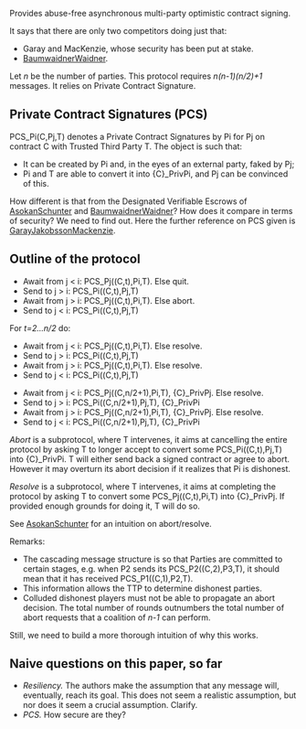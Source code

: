 
Provides abuse-free asynchronous multi-party optimistic contract signing.

It says that there are only two competitors doing just that:
* Garay and MacKenzie, whose security has been put at stake.
* [[BaumwaidnerWaidner]].

Let ''n'' be the number of parties. This protocol requires ''n(n-1)(n/2)+1'' messages. It relies on Private Contract Signature.

== Private Contract Signatures (PCS) ==

PCS_Pi(C,Pj,T) denotes a Private Contract Signatures by Pi for Pj on contract C with Trusted Third Party T. The object is such that:
* It can be created by Pi and, in the eyes of an external party, faked by Pj;
* Pi and T are able to convert it into {C}_PrivPi, and Pj can be convinced of this.

How different is that from the Designated Verifiable Escrows of [[AsokanSchunter]] and [[BaumwaidnerWaidner]]? How does it compare in terms of security? We need to find out. Here the further reference on PCS given is [[GarayJakobssonMackenzie]].

== Outline of the protocol ==

* Await from j < i: PCS_Pj((C,t),Pi,T). Else quit.
* Send to j > i: PCS_Pi((C,t),Pj,T) 
* Await from j > i: PCS_Pj((C,t),Pi,T). Else abort. 
* Send to j < i: PCS_Pi((C,t),Pj,T) 

For ''t=2...n/2'' do:
* Await from j < i: PCS_Pj((C,t),Pi,T). Else resolve.
* Send to j > i: PCS_Pi((C,t),Pj,T) 
* Await from j > i: PCS_Pj((C,t),Pi,T). Else resolve. 
* Send to j < i: PCS_Pi((C,t),Pj,T) 


* Await from j < i: PCS_Pj((C,n/2+1),Pi,T), {C}_PrivPj. Else resolve.
* Send to j > i: PCS_Pi((C,n/2+1),Pj,T), {C}_PrivPi 
* Await from j > i: PCS_Pj((C,n/2+1),Pi,T), {C}_PrivPj. Else resolve. 
* Send to j < i: PCS_Pi((C,n/2+1),Pj,T), {C}_PrivPi

''Abort'' is a subprotocol, where T intervenes, it aims at cancelling the entire protocol by asking T to longer accept to convert some PCS_Pi((C,t),Pj,T) into {C}_PrivPi. T will either send back a signed contract or agree to abort. However it may overturn its abort decision if it realizes that Pi is dishonest.

''Resolve'' is a subprotocol, where T intervenes, it aims at completing the protocol by asking T to convert some PCS_Pj((C,t),Pi,T) into {C}_PrivPj. If provided enough grounds for doing it, T will do so.

See [[AsokanSchunter]] for an intuition on abort/resolve.

Remarks:
* The cascading message structure is so that Parties are committed to certain stages, e.g. when P2 sends its PCS_P2((C,2),P3,T), it should mean that it has received PCS_P1((C,1),P2,T).
* This information allows the TTP to determine dishonest parties.
* Colluded dishonest players must not be able to propagate an abort decision.  The total number of rounds outnumbers the total number of abort requests that a coalition of ''n-1'' can perform.

Still, we need to build a more thorough intuition of why this works.

== Naive questions on this paper, so far ==

* ''Resiliency.'' The authors make the assumption that any message will, eventually, reach its goal. This does not seem a realistic assumption, but nor does it seem a crucial assumption. Clarify. 
* ''PCS.'' How secure are they?